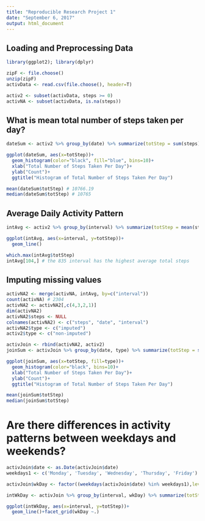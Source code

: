 ---
title: "Reproducible Research Project 1"
date: "September 6, 2017"
output: html_document
---

## Loading and Preprocessing Data
```{r}
library(ggplot2); library(dplyr)

zipF <- file.choose()
unzip(zipF)
activData <- read.csv(file.choose(), header=T)

activ2 <- subset(activData, steps >= 0)
activNA <- subset(activData, is.na(steps))

```


## What is mean total number of steps taken per day?
```{r}
dateSum <- activ2 %>% group_by(date) %>% summarize(totStep = sum(steps))

ggplot(dateSum, aes(x=totStep))+
  geom_histogram(color="black", fill="blue", bins=10)+
  xlab("Total Number of Steps Taken Per Day")+
  ylab("Count")+
  ggtitle("Histogram of Total Number of Steps Taken Per Day")

mean(dateSum$totStep) # 10766.19
median(dateSum$totStep) # 10765

```


## Average Daily Activity Pattern
```{r}
intAvg <- activ2 %>% group_by(interval) %>% summarize(totStep = mean(steps))

ggplot(intAvg, aes(x=interval, y=totStep))+
  geom_line()

which.max(intAvg$totStep)
intAvg[104,] # the 835 interval has the highest average total steps

```


## Imputing missing values
``` {r}
activNA2 <- merge(activNA, intAvg, by=c("interval"))
count(activNA) # 2304
activNA2 <- activNA2[,c(4,3,2,1)]
dim(activNA2)
activNA2$steps <- NULL
colnames(activNA2) <- c("steps", "date", "interval")
activNA2$type <- c("imputed")
activ2$type <- c("non-imputed")

activJoin <- rbind(activNA2, activ2)
joinSum <- activJoin %>% group_by(date, type) %>% summarize(totStep = sum(steps))

ggplot(joinSum, aes(x=totStep, fill=type))+
  geom_histogram(color="black", bins=10)+
  xlab("Total Number of Steps Taken Per Day")+
  ylab("Count")+
  ggtitle("Histogram of Total Number of Steps Taken Per Day")

mean(joinSum$totStep)
median(joinSum$totStep)

```


# Are there differences in activity patterns between weekdays and weekends?
```{r}
activJoin$date <- as.Date(activJoin$date)
weekdays1 <- c('Monday', 'Tuesday', 'Wednesday', 'Thursday', 'Friday')

activJoin$wkDay <- factor((weekdays(activJoin$date) %in% weekdays1),levels=c(FALSE,TRUE), labels=c('weekend','weekday'))

intWkDay <- activJoin %>% group_by(interval, wkDay) %>% summarize(totStep = mean(steps))

ggplot(intWkDay, aes(x=interval, y=totStep))+
  geom_line()+facet_grid(wkDay ~.)

```

